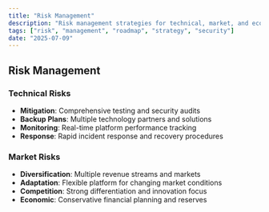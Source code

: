 ```yaml
---
title: "Risk Management"
description: "Risk management strategies for technical, market, and economic challenges in the Mahjong Stars roadmap."
tags: ["risk", "management", "roadmap", "strategy", "security"]
date: "2025-07-09"
---
```


## Risk Management

### Technical Risks
- **Mitigation**: Comprehensive testing and security audits
- **Backup Plans**: Multiple technology partners and solutions
- **Monitoring**: Real-time platform performance tracking
- **Response**: Rapid incident response and recovery procedures

### Market Risks
- **Diversification**: Multiple revenue streams and markets
- **Adaptation**: Flexible platform for changing market conditions
- **Competition**: Strong differentiation and innovation focus
- **Economic**: Conservative financial planning and reserves
